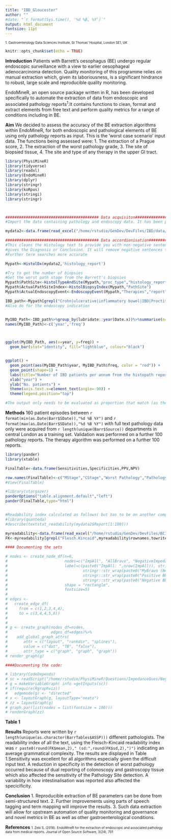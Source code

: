 ```yaml
---
title: "IBD_Gloucester"
author: ""
#date: "`r format(Sys.time(), '%d %B, %Y')`"
output: html_document
fontsize: 11pt 
---
```




<font size="1">  1. Gastroenterology Data Sciences Institute, St Thomas' Hospital, London SE1, UK    </font>   


```r
knitr::opts_chunk$set(echo = TRUE)
```

**Introduction** Patients with Barrett's oesophagus (BE) undergo regular endoscopic surveillance with a view to earlier oesophageal adenocarcinoma detection. Quality monitoring of this programme relies on manual extraction which, given its laboriousness, is a significant hindrance to robust, large scale and reproducible quality monitoring.

EndoMineR, an open source package written in R, has been developed specifically to automate the extraction of data from endoscopic and associated pathology reports^1^.It contains functions to clean, format and extract elements from free text and perform quality metrics for a range of conditions including in BE. 

**Aim** We decided to assess the accuracy of the BE extraction algorithms within EndoMineR, for both endoscopic and pathological elements of BE using only pathology reports as input. This is the 'worst case scenario' input data. The functions being assessed were: 1. The extraction of a Prague score, 2. The extraction of the worst pathology grade, 3. The site of biopsied tissue, 4. The site and type of any therapy in the upper GI tract.


```r
library(PhysiMineR)
library(tidyverse)
library(readxl)
library(EndoMineR)
library(dplyr)
library(stringr)
library(koRpus)
library(stringi)
library(stringr)



######################################### Data acquisiton######################################### 
#Import the data containing pathology and endoscopy data. It has been pre-cleaned prior to this script

mydata2<-data.frame(read_excel("/home/rstudio/GenDev/DevFiles/IBD/data/HistolAndEndoscopyGloucester.xlsx"),stringsAsFactors = FALSE)

```



```r

######################################### Data accordionisation######################################### 
#This cleans the Histology text to provide you with non-negative sentences in the column that you think 
#gives the Diagnosis or Conclusion. It will remove negative sentences to make
#Further term searches more accurate

Mypath<-HistolDx(mydata2,'histology_report')

#Try to get the number of biopsies 
#Get the worst path stage from the Barrett's biopsies
Mypath$PathSite<-HistolTypeAndSite(Mypath,"proc_type","histology_report","histology_report")
Mypath$ActualPathSiteIndex<-HistolBiopsyIndex(Mypath,"PathSite")
Mypath$ActualEndoscopyEvent<-EndoscopyEvent(Mypath,"Therapies","report","histology_report","histology_report")

```


```r


IBD_path<-Mypath[grepl("Crohn|ulcerative|inflammatory bowel|IBD|Proctitis|Rectosigmoiditis|Proctocolitis|colitis",Mypath$Dx_Simplified,ignore.case=TRUE),]
#Also do for the endoscopy indication


MyIBD_Path<-IBD_path%>%group_by(lubridate::year(Date.x))%>%summarise(n=n())
names(MyIBD_Path)<-c('year','freq')



ggplot(MyIBD_Path, aes(x=year, y=freq)) +
  geom_bar(stat="identity", fill="lightblue", colour="black")


ggplot() + 
  geom_point(aes(MyIBD_Path$year, MyIBD_Path$freq, color = "red")) +  
  geom_point(shape=1) +
  labs(title="Number of IBD patients per annum from the histopath reports", x="year", y="No. patients") +
  xlab("year") + 
  ylab("No. patients") +
  theme(axis.text.x=element_text(angle=-90)) +
  theme(legend.position="top")

#The output only needs to be evaluated as proportion that match (as there is only a binary output rather than a 2x2 contingency table)

```



**Methods** 160 patient episodes between `r format(min(as.Date(Barr$SDate)),"%d %B %Y")` and `r format(max(as.Date(Barr$SDate)),"%d %B %Y")` with full text pathology data only were acquired from `r length(unique(Barr$Source))` departments in central London as a training set. Validation was performed on a further 100 pathology reports. The therapy algorithm was performed on a further 100 reports. 


```r

library(pander)
library(xtable)

FinalTable<-data.frame(Sensitivities,Specificities,PPV,NPV)

row.names(FinalTable)<-c("MStage","CStage","Worst Pathology","PathologySite","TherapySite")
#View(FinalTable)

#library(stargazer)
panderOptions("table.alignment.default","left")
pander(FinalTable,type="html")


#Readability index calculated as follows( but has to be on another computer as cant install quanteda package here)
#library(quanteda)
#describe(textstat_readability(mydata2$Report[1:100]))

myreadability<-data.frame(read_excel("/home/rstudio/GenDev/DevFiles/BCI_Analysis/data/Myreadbility.xlsx"),stringsAsFactors = FALSE)
FK<-myreadability[grepl("Flesch.Kincaid",myreadability$rownames.towrite.),]

```

```r
#### Documenting the sets 

# nodes <- create_node_df(n=6, 
#                         nodes=c("ImpAll", "AllBravo", "NegativeImpedance","MyBravoFromNegativeImpedance","MyBravoFromNegativeImpedancePOSITIVE_BRAVO","MyBravoFromNegativeImpedanceNEGATTIVE_BRAVO"),
#                         label=c(paste0("ImpAll: ",nrow(ImpAll)), stringr::str_wrap(paste0("All BRAVO: ",nrow(AllBravo)),10), stringr::str_wrap(paste0("Negative Impedance: ",nrow(NegativeImpedance)),10),
#                                 stringr::str_wrap(paste0("MyBravo (Negative Impedance):",nrow(MyBravoFromNegativeImpedance)),10),
#                                 stringr::str_wrap(paste0("Positive BRAVO:",nrow(MyBravoFromNegativeImpedancePOSITIVE_BRAVO)),10),
#                                 stringr::str_wrap(paste0("Negative BRAVO: ",nrow(MyBravoFromNegativeImpedanceNEGATTIVE_BRAVO)),10)),
#                         shape = "rectangle",
#                         fontsize=5)
# 
# edges <-
#   create_edge_df(
#     from = c(1,2,3,4,4),
#     to = c(3,4,4,5,6))
# 
# 
# g <- create_graph(nodes_df=nodes, 
#                   edges_df=edges)%>%
#    add_global_graph_attrs(
#       attr = c("layout", "rankdir", "splines"),
#       value = c("dot", "TB", "false"),
#       attr_type = c("graph", "graph", "graph"))
# render_graph(g)

```

```r
####Documenting the code: 

# library(CodeDepends)
# sc = readScript("/home/rstudio/PhysiMineR/Questions/ImpedanceQues/NegImpBRAVO/NegativeImpedanceBRAVO.Rmd")
# g = makeVariableGraph( info =getInputs(sc))
# if(require(Rgraphviz))
#   edgemode(g) <- "directed"
# x <- layoutGraph(g, layoutType="neato")
# zz = layoutGraph(g)
# graph.par(list(nodes = list(fontsize = 100)))
# renderGraph(zz)


```


**Table 1**

**Results** Reports were written by `r length(unique(as.character(BarrTables$ASSP))) ` different pathologists. The readability index of all the text, using the Fleisch-Kincaid readability index was `r paste0(round(FK$mean,2)," (sd:",round(FK$sd,2),")")` indicating an average grammatical complexity.  The results are displayed in Table 1.Sensitivity was excellent for all algorithms especially given the difficult input text. A reduction in specificity in the detection of worst pathology occurred because of dual reporting of colonoscopy and gastroscopy tissue which also affected the sensitivity of the Pathology Site detection. A variability in how intestinalisation was reported also affected the specicificity.


**Conclusion** 1. Reproducible extraction of BE parameters can be done from semi-structured text. 2. Further improvements using parts of speech tagging and term mapping will improve the results. 3. Such data extraction will allow for upstream automation of quality monitoring and governance and novel metrics in BE as well as other gastroenterological conditions.

**References**
<font size="1"> 1. Zeki S, (2018). EndoMineR for the extraction of endoscopic and associated pathology data from medical reports. Journal of Open Source Software, 3(24), 701 </font>

